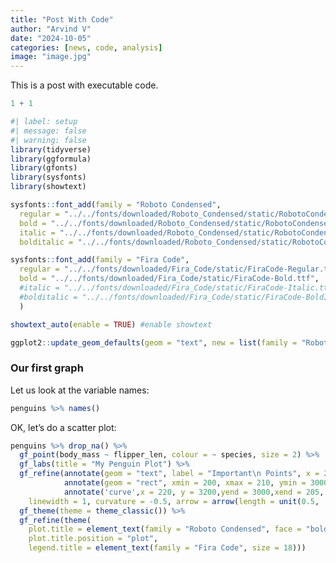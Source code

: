 ```yaml
---
title: "Post With Code"
author: "Arvind V"
date: "2024-10-05"
categories: [news, code, analysis]
image: "image.jpg"
---
```


This is a post with executable code.

```r
1 + 1

```

```r
#| label: setup
#| message: false
#| warning: false
library(tidyverse)
library(ggformula)
library(gfonts)
library(sysfonts)
library(showtext)

sysfonts::font_add(family = "Roboto Condensed", 
  regular = "../../fonts/downloaded/Roboto_Condensed/static/RobotoCondensed-Regular.ttf",
  bold = "../../fonts/downloaded/Roboto_Condensed/static/RobotoCondensed-Bold.ttf",
  italic = "../../fonts/downloaded/Roboto_Condensed/static/RobotoCondensed-Italic.ttf",
  bolditalic = "../../fonts/downloaded/Roboto_Condensed/static/RobotoCondensed-BoldItalic.ttf")

sysfonts::font_add(family = "Fira Code", 
  regular = "../../fonts/downloaded/Fira_Code/static/FiraCode-Regular.ttf",
  bold = "../../fonts/downloaded/Fira_Code/static/FiraCode-Bold.ttf",
  #italic = "../../fonts/downloaded/Fira_Code/static/FiraCode-Italic.ttf",
  #bolditalic = "../../fonts/downloaded/Fira_Code/static/FiraCode-BoldItalic.ttf"
  )

showtext_auto(enable = TRUE) #enable showtext

ggplot2::update_geom_defaults(geom = "text", new = list(family = "Roboto Condensed", size = 14))

```

### Our first graph

Let us look at the variable names:

```r
penguins %>% names()

```

OK, let's do a scatter plot:

```r
penguins %>% drop_na() %>% 
  gf_point(body_mass ~ flipper_len, colour = ~ species, size = 2) %>% 
  gf_labs(title = "My Penguin Plot") %>% 
  gf_refine(annotate(geom = "text", label = "Important\n Points", x = 220, y = 3500, size = 5),
            annotate(geom = "rect", xmin = 200, xmax = 210, ymin = 3000, ymax = 5700, alpha = .2),
            annotate('curve',x = 220, y = 3200,yend = 3000,xend = 205,
    linewidth = 1, curvature = -0.5, arrow = arrow(length = unit(0.5, 'cm')))) %>% 
  gf_theme(theme = theme_classic()) %>% 
  gf_refine(theme(
    plot.title = element_text(family = "Roboto Condensed", face = "bold", size = 24),
    plot.title.position = "plot",
    legend.title = element_text(family = "Fira Code", size = 18)))

```
